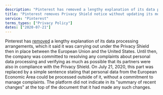 ```yaml
---
description: "Pinterest has removed a lengthy explanation of its data processing arrangements, which it said it was carrying out under the Privacy Shield then in place between the European Union and the United States."
title: "Pinterest removes Privacy Shield notice without updating its modification date"
service: "Pinterest"
terms_types: ["Privacy Policy"]
dates: ["2020-07-21"]
---
```


Pinterest has <a target="_blank" rel="noopener" href="https://github.com/ambanum/CGUs-data/commit/a53e891ba">removed</a> a lengthy explanation of its data processing arrangements, which it said it was carrying out under the Privacy Shield then in place between the European Union and the United States. Until then, the company was committed to resolving any complaints about personal data processing and verifying as much as possible that its partners were also in compliance with the Privacy Shield. On July 21, 2020, this part was replaced by a simple sentence stating that personal data from the European Economic Area could be processed outside of it, without a commitment to manage complaints. The platform did not indicate in its "summary of recent changes" at the top of the document that it had made any such changes.
